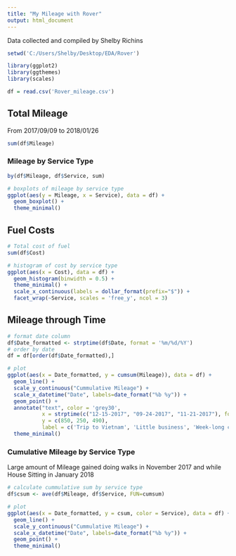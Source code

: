 ```yaml
---
title: "My Mileage with Rover"
output: html_document
---
```

Data collected and compiled by Shelby Richins

```r
setwd('C:/Users/Shelby/Desktop/EDA/Rover')

library(ggplot2)
library(ggthemes)
library(scales)

df = read.csv('Rover_mileage.csv')
```
## Total Mileage
From 2017/09/09 to 2018/01/26
```r
sum(df$Mileage)
```
### Mileage by Service Type
```r
by(df$Mileage, df$Service, sum)
```


```r
# boxplots of mileage by service type
ggplot(aes(y = Mileage, x = Service), data = df) +
  geom_boxplot() +
  theme_minimal()
```

## Fuel Costs 

```r
# Total cost of fuel
sum(df$Cost)

# histogram of cost by service type
ggplot(aes(x = Cost), data = df) +
  geom_histogram(binwidth = 0.5) +
  theme_minimal() +
  scale_x_continuous(labels = dollar_format(prefix="$")) +
  facet_wrap(~Service, scales = 'free_y', ncol = 3)
```

## Mileage through Time 

```r
# format date column
df$Date_formatted <- strptime(df$Date, format = '%m/%d/%Y')
# order by date
df = df[order(df$Date_formatted),]

# plot
ggplot(aes(x = Date_formatted, y = cumsum(Mileage)), data = df) +
  geom_line() +
  scale_y_continuous("Cummulative Mileage") +
  scale_x_datetime("Date", labels=date_format("%b %y")) +
  geom_point() +
  annotate("text", color = 'grey30',
           x = strptime(c("12-15-2017", "09-24-2017", "11-21-2017"), format = '%m-%d-%Y'), 
           y = c(850, 250, 490), 
           label = c('Trip to Vietnam', 'Little business', 'Week-long cycle')) +
  theme_minimal()
```

### Cumulative Mileage by Service Type
Large amount of Mileage gained doing walks in November 2017 and while House Sitting in January 2018
```r
# calculate cummulative sum by service type
df$csum <- ave(df$Mileage, df$Service, FUN=cumsum)

# plot
ggplot(aes(x = Date_formatted, y = csum, color = Service), data = df) +
  geom_line() +
  scale_y_continuous("Cummulative Mileage") +
  scale_x_datetime("Date", labels=date_format("%b %y")) +
  geom_point() +
  theme_minimal() 
```

